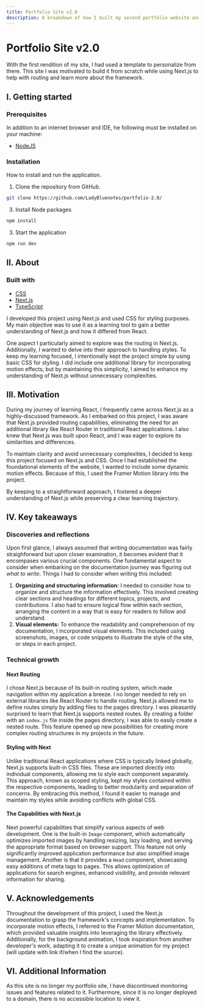 ```yaml
---
title: Portfolio Site v2.0
description: A breakdown of how I built my second portfolio website and what I learned in the process.
---
```



# Portfolio Site v2.0

<Hero src="/Portfolio-2.0.png" alt="screenshot of my second portfolio site" repo="https://github.com/LadyBluenotes/portfolio-2.0" />

With the first rendition of my site, I had used a template to personalize from there. This site I was motivated to build it from scratch while using Next.js to help with routing and learn more about the framework.

## I. Getting started

### Prerequisites

In addition to an internet browser and IDE, he following must be installed on your machine:

* [NodeJS](https://nodejs.org/en)

### Installation

How to install and run the application.

1. Clone the repository from GitHub.
```bash copy
git clone https://github.com/LadyBluenotes/portfolio-2.0/
```

3. Install Node packages
```bash copy
npm install
```

3. Start the application
```bash copy
npm run dev
```

## II. About

### Built with
* [CSS](https://developer.mozilla.org/en-US/docs/Web/CSS)
* [Next.js](https://nextjs.org/)
* [TypeScript](https://www.typescriptlang.org/)

I developed this project using Next.js and used CSS for styling purposes. My main objective was to use it as a learning tool to gain a better understanding of Next.js and how it differed from React.

One aspect I particularly aimed to explore was the routing in Next.js. Additionally, I wanted to delve into their approach to handling styles. To keep my learning focused, I intentionally kept the project simple by using basic CSS for styling. I did include one additional library for incorporating motion effects, but by maintaining this simplicity, I aimed to enhance my understanding of Next.js without unnecessary complexities.

## III. Motivation

During my journey of learning React, I frequently came across Next.js as a highly-discussed framework. As I embarked on this project, I was aware that Next.js provided routing capabilities, eliminating the need for an additional library like React Router in traditional React applications. I also knew that Next.js was built upon React, and I was eager to explore its similarities and differences.

To maintain clarity and avoid unnecessary complexities, I decided to keep this project focused on Next.js and CSS. Once I had established the foundational elements of the website, I wanted to include some dynamic motion effects. Because of this, I used the Framer Motion library into the project.

By keeping to a straightforward approach, I fostered a deeper understanding of Next.js while preserving a clear learning trajectory.

## IV. Key takeaways

### Discoveries and reflections

Upon first glance, I always assumed that writing documentation was fairly straighforward but upon closer examination, it becomes evident that it encompases various crucial components. One fundamental aspect to consider when embarking on the documentation journey was figuring out *what to write*. Things I had to consider when writing this included:
1. **Organizing and structuring information:** I needed to consider how to organize and structure the information effectively. This involved creating clear sections and headings for different topics, projects, and contributions. I also had to ensure logical flow within each section, arranging the content in a way that is easy for readers to follow and understand.
2. **Visual elements:** To enhance the readability and comprehension of my documentation, I incorporated visual elements. This included using screenshots, images, or code snippets to illustrate the style of the site, or steps in each project.

### Technical growth

#### Next Routing

I chose Next.js because of its built-in routing system, which made navigation within my application a breeze. I no longer needed to rely on external libraries like React Router to handle routing. Next.js allowed me to define routes simply by adding files to the pages directory. I was pleasantly surprised to learn that Next.js supports nested routes. By creating a folder with an `index.js` file inside the pages directory, I was able to easily create a nested route. This feature opened up new possibilities for creating more complex routing structures in my projects in the future.

#### Styling with Next

Unlike traditional React applications where CSS is typically linked globally, Next.js supports built-in CSS files. These are imported directly into individual components, allowing me to style each component separately. This approach, known as scoped styling, kept my styles contained within the respective components, leading to better modularity and separation of concerns. By embracing this method, I found it easier to manage and maintain my styles while avoiding conflicts with global CSS.

#### The Capabilities with Next.js

Next powerful capabilities that simplify various aspects of web development. One is the built-in `Image` component, which automatically optimizes imported images by handling resizing, lazy loading, and serving the appropriate format based on browser support. This feature not only significantly improved application performance but also simplified image management. Another is that it provides a `Head` component, showcasing easy additions of meta tags to pages. This allows optimization of applications for search engines, enhanced visibility, and provide relevant information for sharing.

## V. Acknowledgements

Throughout the development of this project, I used the Next.js documentation to grasp the framework's concepts and implementation. To incorporate motion effects, I referred to the Framer Motion documentation, which provided valuable insights into leveraging the library effectively. Additionally, for the background animation, I took inspiration from another developer's work, adapting it to create a unique animation for my project (will update with link if/when I find the source).

## VI. Additional Information

As this site is no longer my portfolio site, I have discontinued monitoring issues and features related to it. Furthermore, since it is no longer deployed to a domain, there is no accessible location to view it.